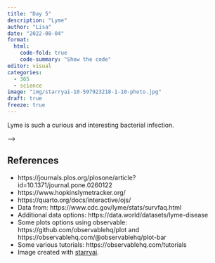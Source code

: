 ```yaml
---
title: "Day 5"
description: "Lyme"
author: "Lisa"
date: "2022-08-04"
format:
  html:
    code-fold: true
    code-summary: "Show the code"
editor: visual
categories:
  - 365
  - science
image: "img/starryai-10-597923218-1-10-photo.jpg"
draft: true
freeze: true
---
```


Lyme is such a curious and interesting bacterial infection. 

<!-- ## Observable JS -->

<!-- This Quarto document is made interactive using Observable JS. Interactive documents allow readers to modify parameters and see the results immediately. Learn more about OJS interactive documents at <https://quarto.org/docs/interactive/ojs/>. -->

<!-- ## Data wrangling -->

<!-- Load the data -->

<!-- ```{ojs} -->
<!-- data = FileAttachment("data/lyme_data.csv").csv({ typed: true }) -->
<!-- ``` -->

<!-- Filter options -->

<!-- ```{ojs} -->
<!-- viewof state = Inputs.select(data.map(d => d.Stname), {multiple: true, value: "Alaska", label: "Choose a state: ", sort: true, unique: true}) -->

<!-- filtered = data.filter(function(data) { -->
<!--   return state.includes(data.Stname); -->
<!-- }) -->
<!-- ``` -->

<!-- ::: panel-tabset -->
<!-- ## Plot -->

<!-- Stacked bar chart of cases by state by year, remember to select an option above. -->

<!-- ```{ojs} -->
<!-- Plot.plot({ -->
<!--   y: { -->
<!--     grid: true -->
<!--   }, -->
<!--   marks: [ -->
<!--     Plot.barY(filtered, {x: "date", y: "total_cases", fill: "#bab0ab"}), -->
<!--     <!-- plot.text(filtered, {x: "date", y: "total_cases", text: "Stname", textAnchor: "end", dx: -6}), --> -->
<!--     Plot.ruleY([0]) -->
<!--   ] -->
<!-- }) -->
<!-- ``` -->

<!-- ## Data -->

<!-- Aggregated dataset for all states. -->

<!-- ```{ojs} -->
<!-- Inputs.table(data, { sort: "date", reverse: true }) -->
<!-- ``` -->
<!-- ::: -->

## References

-   https://journals.plos.org/plosone/article?id=10.1371/journal.pone.0260122
-   https://www.hopkinslymetracker.org/
-   https://quarto.org/docs/interactive/ojs/
-   Data from: https://www.cdc.gov/lyme/stats/survfaq.html\
-   Additional data options: https://data.world/datasets/lyme-disease
-   Some plots options using observable: https://github.com/observablehq/plot and https://observablehq.com/@observablehq/plot-bar
-   Some various tutorials: https://observablehq.com/tutorials
-   Image created with [starryai](https://www.starryai.com/). 
